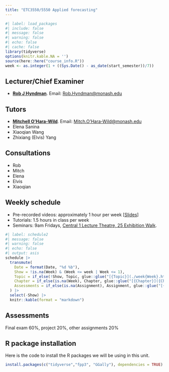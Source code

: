 ```yaml
---
title: "ETC3550/5550 Applied forecasting"
---
```


```r
#| label: load_packages
#| include: false
#| message: false
#| warning: false
#| echo: false
#| cache: false
library(tidyverse)
options(knitr.kable.NA = '')
source(here::here("course_info.R"))
week <- as.integer(1 + ((Sys.Date() - as_date(start_semester))/7))
```

## Lecturer/Chief Examiner

* [**Rob J Hyndman**](https://robjhyndman.com). Email: [Rob.Hyndman@monash.edu](mailto:Rob.Hyndman@monash.edu)

## Tutors

* [**Mitchell O'Hara-Wild**](https://mitchelloharawild.com). Email: [Mitch.O'Hara-Wild@monash.edu](mailto:Mitch.O'Hara-Wild@monash.edu)
* Elena Sanina
* Xiaoqian Wang
* Zhixiang (Elvis) Yang

## Consultations

* Rob
* Mitch
* Elena
* Elvis
* Xiaoqian

## Weekly schedule

* Pre-recorded videos: approximately 1 hour per week [[Slides](https://github.com/robjhyndman/fpp3_slides)]
* Tutorials: 1.5 hours in class per week
* Seminars: 9am Fridays, [Central 1 Lecture Theatre, 25 Exhibition Walk](https://maps.app.goo.gl/RKdmJq2tBfw8ViNT9).


```r
#| label: schedule2
#| message: false
#| warning: false
#| echo: false
#| output: asis
schedule |>
  transmute(
    Date = format(Date, "%d %b"),
    Show = !is.na(Week) & (Week <= week | Week <= 1),
    Topic = if_else(!Show, Topic, glue::glue("[{Topic}](./week{Week}.html)")),
    Chapter = if_else(is.na(Week), Chapter, glue::glue("[{Chapter}]({Chapter_URL})")),
    Assessments = if_else(is.na(Assignment), Assignment, glue::glue("[{Assignment}]({File})"))
  ) |>
  select(-Show) |>
  knitr::kable(format = "markdown")
```

## Assessments

Final exam 60%, project 20%, other assignments 20%

## R package installation

Here is the code to install the R packages we will be using in this unit.

```r
install.packages(c("tidyverse","fpp3", "GGally"), dependencies = TRUE)
```
